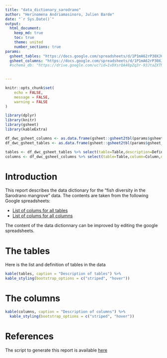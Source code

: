 ```yaml
---
title: "data_dictionary_sarodrano"
author: "Herinomena Andriamasinoro, Julien Barde"
date: "`r Sys.Date()`"
output:
  html_document:
    keep_md: true
    toc: true
    theme: united
    number_sections: true
params: 
  gsheet_tables: "https://docs.google.com/spreadsheets/d/1P1mA62rP30XJC6JpUVfdkB6fMXQyzabfbrGUqBf9vTo/edit#gid=695475155"
  gsheet_columns: "https://docs.google.com/spreadsheets/d/1P1mA62rP30XJC6JpUVfdkB6fMXQyzabfbrGUqBf9vTo/edit?usp=sharing"
  #schema_db: "https://drive.google.com/uc?id=1vDXsrQA48pZq3r-93JtaZXTN0JIvoRwu"

    
---
```


```r
knitr::opts_chunk$set(
	echo = FALSE,
	message = FALSE,
	warning = FALSE
)
```

```r
library(dplyr)
library(knitr)
library(gsheet)
library(kableExtra)
```


```r
df_dwc_gsheet_columns <- as.data.frame(gsheet::gsheet2tbl(params$gsheet_columns))
df_dwc_gsheet_tables <- as.data.frame(gsheet::gsheet2tbl(params$gsheet_tables))

tables <- df_dwc_gsheet_tables %>% select(table=Table,description=Definition)
columns <- df_dwc_gsheet_columns %>% select(table=Table,column=Column,description=Definition)
```

# Introduction

This report describes the data dictionary for the
"fish diversity in the Sarodrano mangrove" data. The contents are taken from the following Google spreadsheets:

* [List of colums for all tables](`r params$gsheet_tables`)
* [List of colums for all columns](`r params$gsheet_columns`)

The content of the data dictionnary can be improved by editing the google spreadsheets.



# The tables

Here is the list and definition of tables in the data

```r
kable(tables, caption = "Description of tables") %>%
kable_styling(bootstrap_options = c("striped", "hover"))
```

# The columns


```r
kable(columns, caption = "Description of columns") %>%
  kable_styling(bootstrap_options = c("striped", "hover"))
```

# References

The script to generate this report is available [here](https://github.com/juldebar/MIKAROKA/blob/main/Rmd/Data_dictionary_sarodrano.Rmd)
